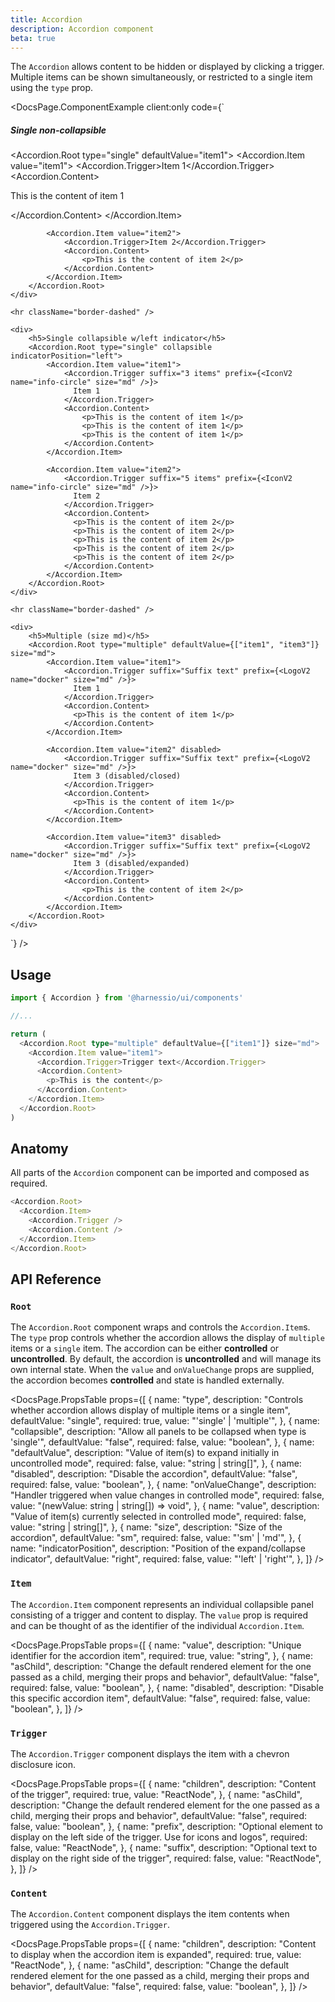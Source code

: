 ```yaml
---
title: Accordion
description: Accordion component
beta: true
---
```


The `Accordion` allows content to be hidden or displayed by clicking a trigger. Multiple items can be shown simultaneously, or restricted to a single item using the `type` prop.


<DocsPage.ComponentExample
  client:only
  code={`<div className="min-w-[400px] flex flex-col gap-8">
    <div>
        <h5>Single non-collapsible</h5>
        <Accordion.Root type="single" defaultValue="item1">
            <Accordion.Item value="item1">
                <Accordion.Trigger>Item 1</Accordion.Trigger>
                <Accordion.Content>
                    <p>This is the content of item 1</p>
                </Accordion.Content>
            </Accordion.Item>

            <Accordion.Item value="item2">
                <Accordion.Trigger>Item 2</Accordion.Trigger>
                <Accordion.Content>
                    <p>This is the content of item 2</p>
                </Accordion.Content>
            </Accordion.Item>
        </Accordion.Root>
    </div>

    <hr className="border-dashed" />

    <div>
        <h5>Single collapsible w/left indicator</h5>
        <Accordion.Root type="single" collapsible indicatorPosition="left">
            <Accordion.Item value="item1">
                <Accordion.Trigger suffix="3 items" prefix={<IconV2 name="info-circle" size="md" />}>
                  Item 1
                </Accordion.Trigger>
                <Accordion.Content>
                    <p>This is the content of item 1</p>
                    <p>This is the content of item 1</p>
                    <p>This is the content of item 1</p>
                </Accordion.Content>
            </Accordion.Item>

            <Accordion.Item value="item2">
                <Accordion.Trigger suffix="5 items" prefix={<IconV2 name="info-circle" size="md" />}>
                  Item 2
                </Accordion.Trigger>
                <Accordion.Content>
                  <p>This is the content of item 2</p>
                  <p>This is the content of item 2</p>
                  <p>This is the content of item 2</p>
                  <p>This is the content of item 2</p>
                  <p>This is the content of item 2</p>
                </Accordion.Content>
            </Accordion.Item>
        </Accordion.Root>
    </div>

    <hr className="border-dashed" />

    <div>
        <h5>Multiple (size md)</h5>
        <Accordion.Root type="multiple" defaultValue={["item1", "item3"]} size="md">
            <Accordion.Item value="item1">
                <Accordion.Trigger suffix="Suffix text" prefix={<LogoV2 name="docker" size="md" />}>
                  Item 1
                </Accordion.Trigger>
                <Accordion.Content>
                  <p>This is the content of item 1</p>
                </Accordion.Content>
            </Accordion.Item>

            <Accordion.Item value="item2" disabled>
                <Accordion.Trigger suffix="Suffix text" prefix={<LogoV2 name="docker" size="md" />}>
                  Item 3 (disabled/closed)
                </Accordion.Trigger>
                <Accordion.Content>
                  <p>This is the content of item 1</p>
                </Accordion.Content>
            </Accordion.Item>

            <Accordion.Item value="item3" disabled>
                <Accordion.Trigger suffix="Suffix text" prefix={<LogoV2 name="docker" size="md" />}>
                  Item 3 (disabled/expanded)
                </Accordion.Trigger>
                <Accordion.Content>
                    <p>This is the content of item 2</p>
                </Accordion.Content>
            </Accordion.Item>
        </Accordion.Root>
    </div>

</div>`}
/>

## Usage

```typescript jsx
import { Accordion } from '@harnessio/ui/components'

//...

return (
  <Accordion.Root type="multiple" defaultValue={["item1"]} size="md">
    <Accordion.Item value="item1">
      <Accordion.Trigger>Trigger text</Accordion.Trigger>
      <Accordion.Content>
        <p>This is the content</p>
      </Accordion.Content>
    </Accordion.Item>
  </Accordion.Root>
)
```

## Anatomy

All parts of the `Accordion` component can be imported and composed as required.

```typescript jsx
<Accordion.Root>
  <Accordion.Item>
    <Accordion.Trigger />
    <Accordion.Content />
  </Accordion.Item>
</Accordion.Root>
```

## API Reference

### `Root`

The `Accordion.Root` component wraps and controls the `Accordion.Item`s. The `type` prop controls whether the accordion
allows the display of `multiple` items or a `single` item. The accordion can be either **controlled** or **uncontrolled**.
By default, the accordion is **uncontrolled** and will manage its own internal state. When the `value` and `onValueChange`
props are supplied, the accordion becomes **controlled** and state is handled externally.

<DocsPage.PropsTable
  props={[
    {
      name: "type",
      description:
        "Controls whether accordion allows display of multiple items or a single item",
      defaultValue: "single",
      required: true,
      value: "'single' | 'multiple'",
    },
    {
      name: "collapsible",
      description: "Allow all panels to be collapsed when type is 'single'",
      defaultValue: "false",
      required: false,
      value: "boolean",
    },
    {
      name: "defaultValue",
      description: "Value of item(s) to expand initially in uncontrolled mode",
      required: false,
      value: "string | string[]",
    },
    {
      name: "disabled",
      description: "Disable the accordion",
      defaultValue: "false",
      required: false,
      value: "boolean",
    },
    {
      name: "onValueChange",
      description: "Handler triggered when value changes in controlled mode",
      required: false,
      value: "(newValue: string | string[]) => void",
    },
    {
      name: "value",
      description: "Value of item(s) currently selected in controlled mode",
      required: false,
      value: "string | string[]",
    },
    {
      name: "size",
      description: "Size of the accordion",
      defaultValue: "sm",
      required: false,
      value: "'sm' | 'md'",
    },
    {
      name: "indicatorPosition",
      description: "Position of the expand/collapse indicator",
      defaultValue: "right",
      required: false,
      value: "'left' | 'right'",
    },
  ]}
/>

### `Item`

The `Accordion.Item` component represents an individual collapsible panel consisting of a trigger and content to display.
The `value` prop is required and can be thought of as the identifier of the individual `Accordion.Item`.

<DocsPage.PropsTable
  props={[
    {
      name: "value",
      description: "Unique identifier for the accordion item",
      required: true,
      value: "string",
    },
    {
      name: "asChild",
      description:
        "Change the default rendered element for the one passed as a child, merging their props and behavior",
      defaultValue: "false",
      required: false,
      value: "boolean",
    },
    {
      name: "disabled",
      description: "Disable this specific accordion item",
      defaultValue: "false",
      required: false,
      value: "boolean",
    },
  ]}
/>

### `Trigger`

The `Accordion.Trigger` component displays the item with a chevron disclosure icon.

<DocsPage.PropsTable
  props={[
    {
      name: "children",
      description: "Content of the trigger",
      required: true,
      value: "ReactNode",
    },
    {
      name: "asChild",
      description:
        "Change the default rendered element for the one passed as a child, merging their props and behavior",
      defaultValue: "false",
      required: false,
      value: "boolean",
    },
    {
      name: "prefix",
      description:
        "Optional element to display on the left side of the trigger. Use for icons and logos",
      required: false,
      value: "ReactNode",
    },
    {
      name: "suffix",
      description: "Optional text to display on the right side of the trigger",
      required: false,
      value: "ReactNode",
    },
  ]}
/>

### `Content`

The `Accordion.Content` component displays the item contents when triggered using the `Accordion.Trigger`.

<DocsPage.PropsTable
  props={[
    {
      name: "children",
      description: "Content to display when the accordion item is expanded",
      required: true,
      value: "ReactNode",
    },
    {
      name: "asChild",
      description:
        "Change the default rendered element for the one passed as a child, merging their props and behavior",
      defaultValue: "false",
      required: false,
      value: "boolean",
    },
  ]}
/>
